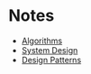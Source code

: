# Notes

- [Algorithms](/notes/algorithms/dsa)
- [System Design](/notes/system_design)
- [Design Patterns](/notes/design_patterns)
